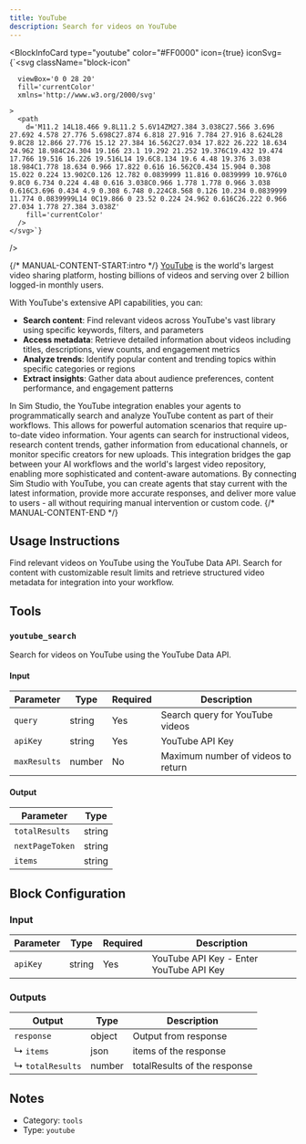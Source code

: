 ```yaml
---
title: YouTube
description: Search for videos on YouTube
---
```



<BlockInfoCard 
  type="youtube"
  color="#FF0000"
  icon={true}
  iconSvg={`<svg className="block-icon"
      
      
      viewBox='0 0 28 20'
      fill='currentColor'
      xmlns='http://www.w3.org/2000/svg'
      
    >
      <path
        d='M11.2 14L18.466 9.8L11.2 5.6V14ZM27.384 3.038C27.566 3.696 27.692 4.578 27.776 5.698C27.874 6.818 27.916 7.784 27.916 8.624L28 9.8C28 12.866 27.776 15.12 27.384 16.562C27.034 17.822 26.222 18.634 24.962 18.984C24.304 19.166 23.1 19.292 21.252 19.376C19.432 19.474 17.766 19.516 16.226 19.516L14 19.6C8.134 19.6 4.48 19.376 3.038 18.984C1.778 18.634 0.966 17.822 0.616 16.562C0.434 15.904 0.308 15.022 0.224 13.902C0.126 12.782 0.0839999 11.816 0.0839999 10.976L0 9.8C0 6.734 0.224 4.48 0.616 3.038C0.966 1.778 1.778 0.966 3.038 0.616C3.696 0.434 4.9 0.308 6.748 0.224C8.568 0.126 10.234 0.0839999 11.774 0.0839999L14 0C19.866 0 23.52 0.224 24.962 0.616C26.222 0.966 27.034 1.778 27.384 3.038Z'
        fill='currentColor'
      />
    </svg>`}
/>

{/* MANUAL-CONTENT-START:intro */}
[YouTube](https://www.youtube.com/) is the world's largest video sharing platform, hosting billions of videos and serving over 2 billion logged-in monthly users.

With YouTube's extensive API capabilities, you can:

- **Search content**: Find relevant videos across YouTube's vast library using specific keywords, filters, and parameters
- **Access metadata**: Retrieve detailed information about videos including titles, descriptions, view counts, and engagement metrics
- **Analyze trends**: Identify popular content and trending topics within specific categories or regions
- **Extract insights**: Gather data about audience preferences, content performance, and engagement patterns

In Sim Studio, the YouTube integration enables your agents to programmatically search and analyze YouTube content as part of their workflows. This allows for powerful automation scenarios that require up-to-date video information. Your agents can search for instructional videos, research content trends, gather information from educational channels, or monitor specific creators for new uploads. This integration bridges the gap between your AI workflows and the world's largest video repository, enabling more sophisticated and content-aware automations. By connecting Sim Studio with YouTube, you can create agents that stay current with the latest information, provide more accurate responses, and deliver more value to users - all without requiring manual intervention or custom code.
{/* MANUAL-CONTENT-END */}


## Usage Instructions

Find relevant videos on YouTube using the YouTube Data API. Search for content with customizable result limits and retrieve structured video metadata for integration into your workflow.



## Tools

### `youtube_search`

Search for videos on YouTube using the YouTube Data API.

#### Input

| Parameter | Type | Required | Description |
| --------- | ---- | -------- | ----------- |
| `query` | string | Yes | Search query for YouTube videos |
| `apiKey` | string | Yes | YouTube API Key |
| `maxResults` | number | No | Maximum number of videos to return |

#### Output

| Parameter | Type |
| --------- | ---- |
| `totalResults` | string |
| `nextPageToken` | string |
| `items` | string |



## Block Configuration

### Input

| Parameter | Type | Required | Description | 
| --------- | ---- | -------- | ----------- | 
| `apiKey` | string | Yes | YouTube API Key - Enter YouTube API Key |



### Outputs

| Output | Type | Description |
| ------ | ---- | ----------- |
| `response` | object | Output from response |
| ↳ `items` | json | items of the response |
| ↳ `totalResults` | number | totalResults of the response |


## Notes

- Category: `tools`
- Type: `youtube`
